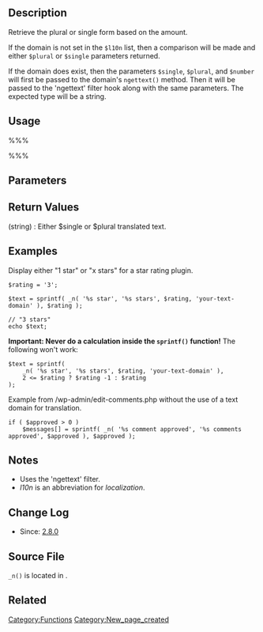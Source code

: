 == Description ==

Retrieve the plural or single form based on the amount.

If the domain is not set in the <tt>$l10n</tt> list, then a comparison will be made and either <tt>$plural</tt> or <tt>$single</tt> parameters returned.

If the domain does exist, then the parameters <tt>$single</tt>, <tt>$plural</tt>, and <tt>$number</tt> will first be passed to the domain's <tt>ngettext()</tt> method. Then it will be passed to the 'ngettext' filter hook along with the same parameters. The expected type will be a string.

== Usage ==

%%%<?php _n( $single, $plural, $number, $domain ) ?>%%%

== Parameters ==

{{Parameter|$single|string|The text that will be used if $number is 1 (or if the locale uses the singular form for non-1 numbers)}}
{{Parameter|$plural|string|The text that will be used if $number is plural}}
{{Parameter|$number|int|The number to compare against to use either $single or $plural}}
{{Parameter|$domain|string|Domain to retrieve the translated text|optional|'default'}}

== Return Values ==

; (string) : Either $single or $plural translated text.

== Examples ==
Display either "1 star" or "x stars" for a star rating plugin.
<pre>
$rating = '3';

$text = sprintf( _n( '%s star', '%s stars', $rating, 'your-text-domain' ), $rating );

// "3 stars"
echo $text;
</pre>

'''Important: Never do a calculation inside the <code>sprintf()</code> function!''' The following won't work:
<pre>
$text = sprintf( 
    _n( '%s star', '%s stars', $rating, 'your-text-domain' ), 
    2 <= $rating ? $rating -1 : $rating
);
</pre>

Example from /wp-admin/edit-comments.php without the use of a text domain for translation.
<pre>
if ( $approved > 0 )
    $messages[] = sprintf( _n( '%s comment approved', '%s comments approved', $approved ), $approved );
</pre>

== Notes ==

* Uses the 'ngettext' filter.
* <i>l10n</i> is an abbreviation for <i>localization</i>.

== Change Log ==

* Since: [[Version 2.8|2.8.0]]

== Source File ==

<tt>_n()</tt> is located in {{Trac|wp-includes/l10n.php}}.

== Related ==
{{L10n}}

{{Tag Footer}}

[[Category:Functions]]
[[Category:New_page_created]]